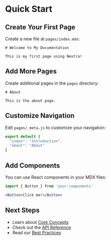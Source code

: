 # Quick Start

## Create Your First Page

Create a new file at `pages/index.mdx`:

```mdx
# Welcome to My Documentation

This is my first page using Nextra!
```

## Add More Pages

Create additional pages in the `pages` directory:

```mdx
# About

This is the about page.
```

## Customize Navigation

Edit `pages/_meta.js` to customize your navigation:

```js
export default {
  "index": "Introduction",
  "about": "About"
}
```

## Add Components

You can use React components in your MDX files:

```jsx
import { Button } from 'your-components'

<Button>Click me!</Button>
```

## Next Steps

- Learn about [Core Concepts](/core-concepts/architecture)
- Check out the [API Reference](/api-reference/configuration)
- Read our [Best Practices](/best-practices/performance) 